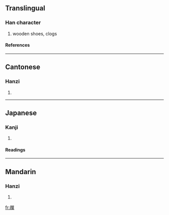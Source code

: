 ==Translingual==
===Han character===
{{Han char|rn=44|rad=尸|as=12|sn=15|four=7729<sub>4</sub>|canj=尸竹人木 (SHOD), X尸竹人木 (XSHOD)}}
# wooden shoes, clogs
====References====
{{Han ref|kx=0303.480|dkj=07804|dj=0602.040|hdz=20980.020|uh=5C67|ud=23655|bh=E561|bd=58721}}
----
==Cantonese==
===Hanzi===
{{yue-hanzi|jyut=|y=sit3}}
# {{defn|Cantonese}}
----
==Japanese==
===Kanji===
{{ja-kanji|grade=|rs=尸12}}
# {{defn|Japanese}} 
====Readings====
{{ja-readings|on=[[てい]] (tei), [[たい]] (tai), [[せふ]] (sefu)|kun=[[しきわら]] (shikiwara), [[くつしき]] (kutsushiki)}}
----
==Mandarin==
===Hanzi===
{{cmn-hanzi|pin=[[xiè]] (xie4)|wg=hsieh<sup>4</sup>}}
# {{defn|Mandarin}}

[[fr:屧]]